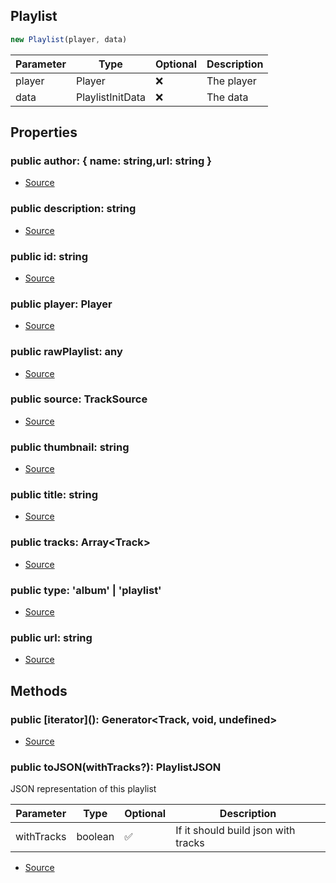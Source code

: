 ## Playlist

```typescript
new Playlist(player, data)
```
| Parameter | Type | Optional | Description |
| ----------- | ----------- | ----------- | ----------- |
| player | Player | ❌ | The player |
| data | PlaylistInitData | ❌ | The data |

## Properties
### public  author: \{ name: string,url: string }
- [Source](https://github.com/Androz2091/discord-player/blob/dbbd788/packages/discord-player/src/Structures/Playlist.ts#L13)
### public  description: string
- [Source](https://github.com/Androz2091/discord-player/blob/dbbd788/packages/discord-player/src/Structures/Playlist.ts#L9)
### public  id: string
- [Source](https://github.com/Androz2091/discord-player/blob/dbbd788/packages/discord-player/src/Structures/Playlist.ts#L17)
### public  player: Player
- [Source](https://github.com/Androz2091/discord-player/blob/dbbd788/packages/discord-player/src/Structures/Playlist.ts#L6)
### public  rawPlaylist: any
- [Source](https://github.com/Androz2091/discord-player/blob/dbbd788/packages/discord-player/src/Structures/Playlist.ts#L19)
### public  source: TrackSource
- [Source](https://github.com/Androz2091/discord-player/blob/dbbd788/packages/discord-player/src/Structures/Playlist.ts#L12)
### public  thumbnail: string
- [Source](https://github.com/Androz2091/discord-player/blob/dbbd788/packages/discord-player/src/Structures/Playlist.ts#L10)
### public  title: string
- [Source](https://github.com/Androz2091/discord-player/blob/dbbd788/packages/discord-player/src/Structures/Playlist.ts#L8)
### public  tracks: Array\<Track>
- [Source](https://github.com/Androz2091/discord-player/blob/dbbd788/packages/discord-player/src/Structures/Playlist.ts#L7)
### public  type: 'album' \| 'playlist'
- [Source](https://github.com/Androz2091/discord-player/blob/dbbd788/packages/discord-player/src/Structures/Playlist.ts#L11)
### public  url: string
- [Source](https://github.com/Androz2091/discord-player/blob/dbbd788/packages/discord-player/src/Structures/Playlist.ts#L18)
## Methods
### public  \[iterator](): Generator\<Track, void, undefined>
- [Source](https://github.com/Androz2091/discord-player/blob/dbbd788/packages/discord-player/src/Structures/Playlist.ts#L110)
### public  toJSON(withTracks?): PlaylistJSON
JSON representation of this playlist




| Parameter | Type | Optional | Description |
| ----------- | ----------- | ----------- | ----------- |
| withTracks | boolean | ✅ | If it should build json with tracks |


- [Source](https://github.com/Androz2091/discord-player/blob/dbbd788/packages/discord-player/src/Structures/Playlist.ts#L119)